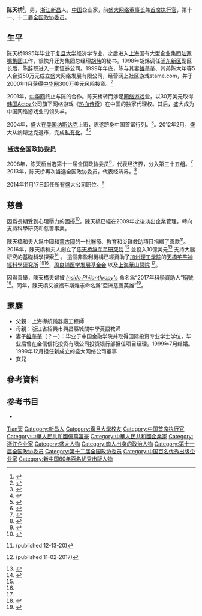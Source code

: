 {{Infobox officeholder
| name                = 陈天桥
| original_name       = Tianqiao Chen
| image               = 
| alt                 = 
| office              = 上海盛大网络发展有限公司董事长
| term_start          = 2004年5月16日
| term_end            = 2014年11月17日
| vicechairman        = 邱文友
| predecessor         = 无
| successor           = 张蓥锋
| nationality         = {{PRC}}
| office2              = 上海盛大网络发展有限公司首席执行官
| state2              = 
| term_start2         = 2004年5月16日
| term_end2           = 2014年11月17日
| preceded2           = 无
| succeeded2          = 张向东
| office3             = [[全国政协|全国政协委员]]<br />（第十一届）
| term_start3         = 2008年3月3日
| term_end3           = 2013年2月1日
| predecessor3        = 
| successor3          = 
| office4             = [[全国政协|全国政协委员]]<br />（第十二届）
| term_start4         = 2013年2月1日
| term_end4           = 
| predecessor4        = 
| successor4          = 
| birthname           = 陈天桥
| birth_date          = {{birth date and age|1973|5|14}}
| birth_place         = {{CHN-1949}}[[浙江省|浙江省]][[绍兴市|绍兴市]]
| death_date          =
| death_place         =
| spouse              = 雒芊芊
| children            = 
| occupation          = 
| residence           = 
| alma_mater          = [[复旦大学|复旦大学]]（学士）
| party               = {{CCP}}
| profession          = [[经济学|经济学]]
| religion            = 
| blank1              = 奖项
| data1               = 蒙代尔世界经理人成就奖<br/>2004年度网络游戏风云人物<br/>2007年度、2008年度中国游戏产业最具影响力人物奖<br/>
| signature           = 
| website             = [https://www.cheninstitute.org/zh/%E9%A6%96%E9%A1%B5/  陈天桥雒芊芊研究院]
}}

'''陈天桥'''{{BD|1973年|5月14日|catIdx=C陈}}<ref>{{Cite web |url=http://www.cn-ceo.cn/index.php?m=content&c=index&a=show&catid=129&id=63861 |title=《陳天橋》“陳天橋出生日期1973年5月14日” |access-date=2017年9月22日 |archive-url=https://web.archive.org/web/20180615160743/http://www.cn-ceo.cn/index.php?m=content&c=index&a=show&catid=129&id=63861 |archive-date=2018年6月15日 |dead-url=yes }}</ref>，男，[[浙江|浙江]][[新昌县|新昌]]人，[[中华人民共和国|中国]]企业家，前[[盛大网络|盛大网络]][[董事长|董事长]]兼[[首席执行官|首席执行官]]，第十一、十二届[[全国政协委员|全国政协委员]]。

== 生平 ==
陈天桥1995年毕业于[[复旦大学|复旦大学]]经济学专业，之后进入[[上海|上海]]国有大型企业集团[[陆家嘴集团|陆家嘴集团]]工作，很快升迁为集团总经理[[胡炜_(1947年)|胡炜]]的秘书。1998年胡炜调任[[浦东新区|浦东新区]]副区长后，陈辞职进入一家证券公司。1999年年底，陈与其妻[[雒芊芊|雒芊芊]]、其弟陈大年等5人合资50万元成立盛大网络发展有限公司，经营网上社区游戏stame.com，并于2000年1月获得[[中华网|中华网]]300万美元风险投资。<ref>{{cite news|title=追踪百富榜：陈天桥创造网络暴利神话|url=http://finance.sina.com.cn/crz/20031018/1107480347.shtml|accessdate=2013-09-25|newspaper=中国经营报|archive-date=2021-03-30|archive-url=https://web.archive.org/web/20210330123944/http://finance.sina.com.cn/crz/20031018/1107480347.shtml|dead-url=no}}</ref>

2001年，[[中华网|中华网]]终止与陈的合作。陈天桥转而涉足[[网络游戏|网络游戏]]业，以30万美元取得[[韩国|韩国]]Actoz公司旗下网络游戏《[[热血传奇|热血传奇]]》在中国的独家代理权。其后，盛大成为中国网络游戏业的领头羊。

2004年，盛大在[[美国|美国]][[纳斯达克|纳斯达克]]上市，陈遂跻身中国首富行列。<ref>{{cite news|title=盛大陈天桥回首创业路：半夜醒来一身冷汗|url=http://news.xinhuanet.com/newmedia/2004-11/10/content_2200308.htm|accessdate=2013-09-25|4=|newspaper=南方人物周刊|deadurl=yes|archiveurl=https://web.archive.org/web/20131001193521/http://news.xinhuanet.com/newmedia/2004-11/10/content_2200308.htm|archivedate=2013-10-01}}</ref>。2012年2月，盛大从纳斯达克退市，完成[[私有化|私有化]]。<ref>{{cite news|title=福布斯中文网-陈天桥夫妇简介|url=http://www.forbeschina.com/review/billionaires/home/40676.shtml|accessdate=2013-09-25|newspaper=福布斯中文网|archive-url=https://web.archive.org/web/20130927213531/http://www.forbeschina.com/review/billionaires/home/40676.shtml|archive-date=2013-09-27|dead-url=yes}}</ref><ref>{{cite news|title=陈天桥再出发|url=http://www.nfpeople.com/story_view.php?id=2908|accessdate=2013-09-25|newspaper=南方人物周刊|archive-url=https://web.archive.org/web/20130927193236/http://www.nfpeople.com/story_view.php?id=2908|archive-date=2013-09-27|dead-url=yes}}</ref>

=== 当选全国政协委员 ===
2008年，陈天桥当选第十一届全国政协委员<ref>{{cite news|title=第十一届全国政协委员名单|url=http://www.indaa.com.cn/zt/2009qglh/zxzs/200903/t20090303_127573.html|accessdate=2013-04-09|newspaper=新华社北京1月25日电 中国人民政治协商会议第十一届全国委员会委员名单(共2237人，2008年1月25日政协第十届全国委员会常务委员会第二十次会议通过)|date=2008年1月25日|deadurl=yes|archiveurl=https://web.archive.org/web/20130928014403/http://www.indaa.com.cn/zt/2009qglh/zxzs/200903/t20090303_127573.html|archivedate=2013年9月28日}}</ref>，代表经济界，分入第三十五组。<ref>{{cite news|title=全国政协信息-陈天桥|url=http://www.cppcc.gov.cn/CMS/wylibary/showJcwyxtInfoWylibary.action?tabJcwyxt.guid=11W0012420&wytype=wjwy|accessdate=2013-04-09|newspaper=全国政协委员会|archive-date=2017-09-22|archive-url=https://web.archive.org/web/20170922001813/http://www.cppcc.gov.cn/CMS/wylibary/showJcwyxtInfoWylibary.action?tabJcwyxt.guid=11W0012420&wytype=wjwy|dead-url=no}}</ref><Br/>
2013年，陈天桥再次当选全国政协委员，代表经济界。<ref>{{cite news|title=中国人民政治协商会议第十二届全国委员会委员名单|url=http://politics.people.com.cn/n/2014/0626/c351134-25204026.html|accessdate=2014-12-06|archive-date=2017-09-23|archive-url=https://web.archive.org/web/20170923084629/http://politics.people.com.cn/n/2014/0626/c351134-25204026.html|dead-url=no}}</ref>

2014年11月17日卸任所有盛大公司职位。<ref>{{cite news|title=盛大游戏控股权出售：陈天桥不再担任董事长|url=http://tech.163.com/14/1127/11/AC293SQN000915BF.html|accessdate=2018-02-02|archive-date=2019-11-11|archive-url=https://web.archive.org/web/20191111181928/http://tech.163.com/14/1127/11/AC293SQN000915BF.html|dead-url=no}}</ref>

== 慈善 ==
因爲長期受到心理壓力的困擾<ref name="Becker">{{cite web |author1=Alyssa Rege |title=Why Chinese billionaire Tianqiao Chen transitioned from investing in video games to CHS, neuroscience |url=https://www.beckershospitalreview.com/hospital-management-administration/why-chinese-billionaire-tianqiao-chen-transitioned-from-investing-in-video-games-to-chs-neuroscience.html |publisher=Becker’s Hospital Review |access-date=2019-08-13 |archive-date=2021-02-26 |archive-url=https://web.archive.org/web/20210226202853/https://www.beckershospitalreview.com/hospital-management-administration/why-chinese-billionaire-tianqiao-chen-transitioned-from-investing-in-video-games-to-chs-neuroscience.html |dead-url=no }}</ref>，陳天橋已經在2009年之後淡出企業管理，轉向支持科學研究和慈善事業。
 
陳天橋和夫人爲中國和[[蒙古國|蒙古國]]的一批醫療、教育和災難救助項目捐贈了善款<ref name="CT Inside Philanthropy">{{cite web |url=https://www.insidephilanthropy.com/home/2016/12/13/chinas-rising-philanthropy-presents-the-next-big-brain-science-donor |title=China’s Rising Philanthropy Presents the Next Big Brain Science Donor |website=''[[Inside_Philanthropy|Inside Philanthropy]]'' |access-date=2019-08-13 |archive-date=2019-11-07 |archive-url=https://web.archive.org/web/20191107154618/https://www.insidephilanthropy.com/home/2016/12/13/chinas-rising-philanthropy-presents-the-next-big-brain-science-donor |dead-url=no }} (published 12-13-20)</ref>。 2016年，陳天橋和夫人創立了[[陈天桥雒芊芊研究院|陈天桥雒芊芊研究院]] <ref name=forbes>{{cite web |url=https://www.forbes.com/sites/kerryadolan/2017/11/02/with-a-new-gift-chinese-gaming-billionaire-takes-step-to-treat-brain-diseases/#4d18857b42e8 |title=With A New Gift, Chinese Games Billionaire Takes Step To Treat Brain Diseases |website=[[Forbes|Forbes]] |access-date=2019-08-13 |archive-date=2020-09-25 |archive-url=https://web.archive.org/web/20200925051352/https://www.forbes.com/sites/kerryadolan/2017/11/02/with-a-new-gift-chinese-gaming-billionaire-takes-step-to-treat-brain-diseases/#4d18857b42e8 |dead-url=no }} (published 11-02-2017)</ref> 並投入10億美元<ref name="RosannaXia">{{Citation | title = How a mind-controlled robotic arm paved the way for Caltech's new neuroscience institute | journal = Los Angeles Times | date = Dec 6, 2016 | url = https://www.latimes.com/local/lanow/la-me-caltech-neuroscience-donation-20161206-story.html | accessdate = 2019-08-13 | archive-date = 2020-11-08 | archive-url = https://web.archive.org/web/20201108115413/https://www.latimes.com/local/lanow/la-me-caltech-neuroscience-donation-20161206-story.html | dead-url = no }}</ref> 支持大腦研究的基礎科學探索<ref name="TanSu">{{Citation | title =Chinese should reflect on billionaire’s Caltech donation | journal =[[Global_Times|Global Times]] | date =Dec 12, 2016 | url =http://www.globaltimes.cn/content/1023291.shtml | accessdate =2019-08-13 | archive-date =2017-07-24 | archive-url =https://web.archive.org/web/20170724230737/http://www.globaltimes.cn/content/1023291.shtml | dead-url =no }}</ref> 。 這個非盈利機構已經資助了[[加州理工學院|加州理工學院]]的[[天橋芊芊神經科學研究所|天橋芊芊神經科學研究所]] <ref name="RosannaXia"/><ref name=forbes/>，[[周良辅医学发展基金会|周良辅医学发展基金会]] 以及[[上海華山醫院|上海華山醫院]] <ref name=forbes/>。 

因爲善舉，陳天橋夫婦被 ''[[Inside_Philanthropy|Inside Philanthropy's]]'' 命名爲“2017年科學資助人”稱號<ref name="CT Inside Awards">{{Citation | title = Philanthropy Awards, 2017 | journal = [[Inside_Philanthropy|Inside Philanthropy]] | url = https://www.insidephilanthropy.com/home/2017/12/28/philanthropy-awards-2017 | accessdate = 2019-08-13 | archive-date = 2019-07-18 | archive-url = https://web.archive.org/web/20190718072837/https://www.insidephilanthropy.com/home/2017/12/28/philanthropy-awards-2017 | dead-url = no }}</ref>。同年，陳天橋又被福布斯雜志命名爲“亞洲慈善英雄”<ref name="CT Koppisch">{{Citation | title = Asia's 2017 Heroes Of Philanthropy | journal = [[Forbes|Forbes]] | date = Jun 28, 2017 | url = https://www.forbes.com/sites/johnkoppisch/2017/06/28/asia-2017-heroes-of-philanthropy/#34e4cacb6bb2 | accessdate = 2019-08-13 | archive-date = 2020-10-09 | archive-url = https://web.archive.org/web/20201009124917/https://www.forbes.com/sites/johnkoppisch/2017/06/28/asia-2017-heroes-of-philanthropy/#34e4cacb6bb2 | dead-url = no }}</ref>。

== 家庭 ==
* 父親：上海導航儀器廠工程師
* 母親：浙江省紹興市興昌縣城關中學英語教師
* 妻子[[雒芊芊|雒芊芊]]（？－）：毕业于中国金融学院并取得国际投资专业学士学位，毕业后曾在金信信托投资有限公司投资银行部担任项目经理。1999年7月结婚。1999年12月担任新成立的盛大网络公司董事
* 女兒

== 參考資料 ==
{{reflist}}

==参考书目==
*{{cite book |author1=李阳泉 |title=《青年文摘》|chapter=〈游戏制造陈天桥〉 |pages=66–71 |date=2007-09-01 |publisher=中国青年出版社 |location=北京市朝阳区 |isbn=978-7-5006-6472-7}}

{{中国富豪榜}}

{{Authority control}}
{{DEFAULTSORT:Chen陳}}
[[Category:陈姓|Tian天]]
[[Category:新昌人|Category:新昌人]]
[[Category:復旦大學校友|Category:復旦大學校友]]
[[Category:中国首席执行官|Category:中国首席执行官]]
[[Category:中華人民共和國億萬富豪|Category:中華人民共和國億萬富豪]]
[[Category:中華人民共和國企業家|Category:中華人民共和國企業家]]
[[Category:浙江企业家|Category:浙江企业家]]
[[Category:盛大人物|Category:盛大人物]]
[[Category:商人出身的政治人物|Category:商人出身的政治人物]]
[[Category:第十一届全国政协委员|Category:第十一届全国政协委员]]
[[Category:第十二届全国政协委员|Category:第十二届全国政协委员]]
[[Category:中国百名优秀出版企业家|Category:中国百名优秀出版企业家]]
[[Category:新中国60年百名优秀出版人物|Category:新中国60年百名优秀出版人物]]
